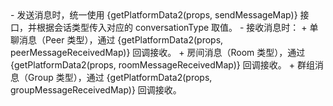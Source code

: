 
<Note title="说明">
- 发送消息时，统一使用 {getPlatformData2(props, sendMessageMap)} 接口，并根据会话类型传入对应的 conversationType 取值。
- 接收消息时：
  + 单聊消息（Peer 类型），通过 {getPlatformData2(props, peerMessageReceivedMap)} 回调接收。
  + 房间消息（Room 类型），通过 {getPlatformData2(props, roomMessageReceivedMap)} 回调接收。
  + 群组消息（Group 类型），通过 {getPlatformData2(props, groupMessageReceivedMap)} 回调接收。
</Note>
